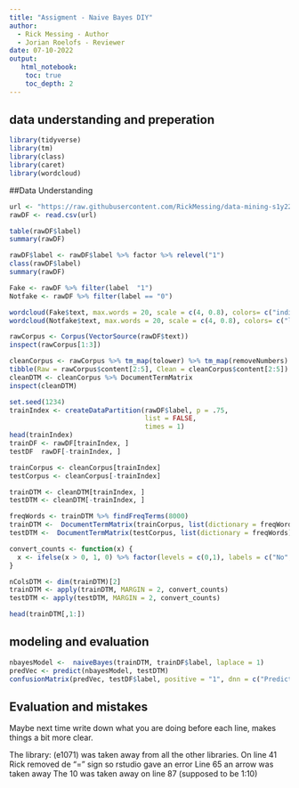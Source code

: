 ```yaml
---
title: "Assigment - Naive Bayes DIY"
author:
  - Rick Messing - Author
  - Jorian Roelofs - Reviewer
date: 07-10-2022
output:
   html_notebook:
    toc: true
    toc_depth: 2
---
```


## data understanding and preperation

```r
library(tidyverse)
library(tm)
library(class)
library(caret)
library(wordcloud)

```

##Data Understanding

```r
url <- "https://raw.githubusercontent.com/RickMessing/data-mining-s1y2223-RickMessing/master/datasets/NB-fakenews.csv"
rawDF <- read.csv(url)

table(rawDF$label)
summary(rawDF)
```

```r
rawDF$label <- rawDF$label %>% factor %>% relevel("1")
class(rawDF$label)
summary(rawDF)
```

```r
Fake <- rawDF %>% filter(label  "1")
Notfake <- rawDF %>% filter(label == "0")

wordcloud(Fake$text, max.words = 20, scale = c(4, 0.8), colors= c("indianred1","indianred2","indianred3","indianred"))
wordcloud(Notfake$text, max.words = 20, scale = c(4, 0.8), colors= c("lightsteelblue1","lightsteelblue2","lightsteelblue3","lightsteelblue"))
```

```r
rawCorpus <- Corpus(VectorSource(rawDF$text))
inspect(rawCorpus[1:3])

cleanCorpus <- rawCorpus %>% tm_map(tolower) %>% tm_map(removeNumbers) %>% tm_map(removeWords, stopwords()) %>% tm_map(removePunctuation) %>% tm_map(removeWords, stopwords()) %>% tm_map(removePunctuation)
tibble(Raw = rawCorpus$content[2:5], Clean = cleanCorpus$content[2:5])
cleanDTM <- cleanCorpus %>% DocumentTermMatrix
inspect(cleanDTM)
```

```r
set.seed(1234)
trainIndex <- createDataPartition(rawDF$label, p = .75, 
                                  list = FALSE, 
                                  times = 1)
head(trainIndex)
trainDF <- rawDF[trainIndex, ]
testDF  rawDF[-trainIndex, ]

trainCorpus <- cleanCorpus[trainIndex]
testCorpus <- cleanCorpus[-trainIndex]

trainDTM <- cleanDTM[trainIndex, ]
testDTM <- cleanDTM[-trainIndex, ]

freqWords <- trainDTM %>% findFreqTerms(8000)
trainDTM <-  DocumentTermMatrix(trainCorpus, list(dictionary = freqWords))
testDTM <-  DocumentTermMatrix(testCorpus, list(dictionary = freqWords))
```

```r
convert_counts <- function(x) {
  x <- ifelse(x > 0, 1, 0) %>% factor(levels = c(0,1), labels = c("No", "Yes"))
}

nColsDTM <- dim(trainDTM)[2]
trainDTM <- apply(trainDTM, MARGIN = 2, convert_counts)
testDTM <- apply(testDTM, MARGIN = 2, convert_counts)

head(trainDTM[,1:])
```

## modeling and evaluation

```r
nbayesModel <-  naiveBayes(trainDTM, trainDF$label, laplace = 1)
predVec <- predict(nbayesModel, testDTM)
confusionMatrix(predVec, testDF$label, positive = "1", dnn = c("Prediction", "True"))
```

## Evaluation and mistakes

Maybe next time write down what you are doing before each line, makes things a bit more clear.

The library: (e1071) was taken away from all the other libraries.
On line 41 Rick removed de "=" sign so rstudio gave an error
Line 65 an arrow was taken away
The 10 was taken away on line 87 (supposed to be 1:10)